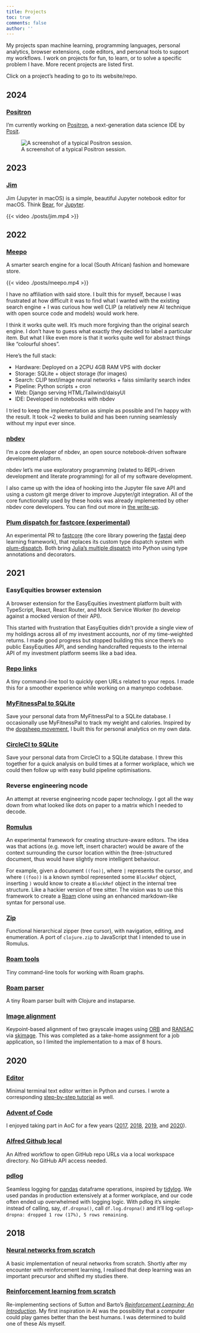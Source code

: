 ```yaml
---
title: Projects
toc: true
comments: false
author: ''
---
```


My projects span machine learning, programming languages, personal analytics, browser extensions, code editors, and personal tools to support my workflows.
I work on projects for fun, to learn, or to solve a specific problem I have.
More recent projects are listed first.

Click on a project's heading to go to its website/repo.

## 2024

### [Positron](https://positron.posit.co/)

I'm currently working on [Positron](https://positron.posit.co/), a next-generation data science IDE by [Posit](https://posit.co/).

![A screenshot of a typical Positron session.](https://positron.posit.co/images/astropy.png)

## 2023

### [Jim](https://github.com/seeM/Jim)

Jim (Jupyter in macOS) is a simple, beautiful Jupyter notebook editor for macOS. Think [Bear](https://bear.app/), for [Jupyter](https://jupyter.org/).

{{< video ./posts/jim.mp4 >}}

## 2022

### [Meepo](https://meepo.shop)

A smarter search engine for a local (South African) fashion and homeware store.

{{< video ./posts/meepo.mp4 >}}

I have no affiliation with said store. I built this for myself, because I was frustrated at how difficult it was to find what I wanted with the existing search engine + I was curious how well CLIP (a relatively new AI technique with open source code and models) would work here.

I think it works quite well. It's much more forgiving than the original search engine. I don't have to guess what exactly they decided to label a particular item. But what I like even more is that it works quite well for abstract things like "colourful shoes".

Here's the full stack:

- Hardware: Deployed on a 2CPU 4GB RAM VPS with docker
- Storage: SQLite + object storage (for images)
- Search: CLIP text/image neural networks + faiss similarity search index
- Pipeline: Python scripts + cron
- Web: Django serving HTML/Tailwind/daisyUI
- IDE: Developed in notebooks with nbdev

I tried to keep the implementation as simple as possible and I'm happy with the result. It took ~2 weeks to build and has been running seamlessly without my input ever since.

### [nbdev](https://nbdev.fast.ai)

I'm a core developer of nbdev, an open source notebook-driven software development platform.

nbdev let's me use exploratory programming (related to REPL-driven development and literate programming) for all of my software development.

I also came up with the idea of hooking into the Jupyter file save API and using a custom git merge driver to improve Jupyter/git integration. All of the core functionality used by these hooks was already implemented by other nbdev core developers. You can find out more in [the write-up](https://www.fast.ai/posts/2022-08-25-jupyter-git.html).

### [Plum dispatch for fastcore (experimental)](https://github.com/fastai/fastcore/pull/415)

An experimental PR to [fastcore](https://github.com/fastai/fastcore) (the core library powering the [fastai](https://github.com/fastai/fastai) deep learning framework), that replaces its custom type dispatch system with [plum-dispatch](https://github.com/wesselb/plum).
Both bring [Julia's multiple dispatch](https://docs.julialang.org/en/v1/manual/methods/) into Python using type annotations and decorators.

## 2021

### EasyEquities browser extension

A browser extension for the EasyEquities investment platform built with TypeScript, React, React Router, and Mock Service Worker (to develop against a mocked version of their API).

This started with frustration that EasyEquities didn't provide a single view of my holdings across all of my investment accounts, nor of my time-weighted returns.
I made good progress but stopped building this since there's no public EasyEquities API, and sending handcrafted requests to the internal API of my investment platform seems like a bad idea.

### [Repo links](https://github.com/seeM/repo-links)

A tiny command-line tool to quickly open URLs related to your repos. I made this for a smoother experience while working on a manyrepo codebase.

### [MyFitnessPal to SQLite](https://github.com/seeM/myfitnesspal-to-sqlite)

Save your personal data from MyFitnessPal to a SQLite database.
I occasionally use MyFitnessPal to track my weight and calories.
Inspired by the [dogsheep movement](https://dogsheep.github.io/), I built this for personal analytics on my own data.

### [CircleCI to SQLite](https://github.com/seeM/circleci-to-sqlite)

Save your personal data from CircleCI to a SQLite database.
I threw this together for a quick analysis on build times at a former workplace, which we could then follow up with easy build pipeline optimisations.

### Reverse engineering ncode

An attempt at reverse engineering ncode paper technology.
I got all the way down from what looked like dots on paper to a matrix which I needed to decode.

### [Romulus](https://github.com/seeM/romulus)

An experimental framework for creating structure-aware editors.
The idea was that actions (e.g. move left, insert character) would be aware of the context surrounding the cursor location within the (tree-)structured document, thus would have slightly more intelligent behaviour.

For example, given a document `((foo)|`, where `|` represents the cursor, and where `((foo))` is a known symbol represented some `BlockRef` object, inserting `)` would know to create a `BlockRef` object in the internal tree structure.
Like a hackier version of tree sitter.
The vision was to use this framework to create a [Roam](https://roamresearch.com/) clone using an enhanced markdown-like syntax for personal use.

### [Zip](https://github.com/seeM/zip)

Functional hierarchical zipper (tree cursor), with navigation, editing, and enumeration.
A port of `clojure.zip` to JavaScript that I intended to use in Romulus.

### [Roam tools](https://github.com/seeM/roam-tools)

Tiny command-line tools for working with Roam graphs.

### [Roam parser](https://github.com/seeM/roam-parser)

A tiny Roam parser built with Clojure and instaparse.

### [Image alignment](https://github.com/seeM/image-align)

Keypoint-based alignment of two grayscale images using [ORB](https://en.wikipedia.org/wiki/Oriented_FAST_and_rotated_BRIEF) and [RANSAC](https://en.wikipedia.org/wiki/Random_sample_consensus) via [skimage](https://scikit-image.org/).
This was completed as a take-home assignment for a job application, so I limited the implementation to a max of 8 hours.

## 2020

### [Editor](https://github.com/seeM/editor)

Minimal terminal text editor written in Python and curses.
I wrote a corresponding [step-by-step tutorial](https://wasimlorgat.com/posts/editor/) as well.

### [Advent of Code](https://github.com/seeM/advent-of-code-2020)

I enjoyed taking part in AoC for a few years ([2017](https://github.com/seeM/advent-of-code-2017), [2018](https://github.com/seeM/advent-of-code-2018), [2019](https://github.com/seeM/advent-of-code-2019), and [2020](https://github.com/seeM/advent-of-code-2020)).

### [Alfred Github local](https://github.com/seeM/alfred-github-local)

An Alfred workflow to open GitHub repo URLs via a local workspace directory. No GitHub API access needed.

### [pdlog](https://github.com/DataProphet/pdlog)

Seamless logging for [pandas](https://pandas.pydata.org/) dataframe operations, inspired by [tidylog](https://github.com/elbersb/tidylog).
We used pandas in production extensively at a former workplace, and our code often ended up overwhelmed with logging logic.
With pdlog it's simple: instead of calling, say, `df.dropna()`, call `df.log.dropna()` and it'll log `<pdlog> dropna: dropped 1 row (17%), 5 rows remaining`.

## 2018

### [Neural networks from scratch](https://github.com/seeM/nnet)

A basic implementation of neural networks from scratch.
Shortly after my encounter with reinforcement learning, I realised that deep learning was an important precursor and shifted my studies there.

### [Reinforcement learning from scratch](https://github.com/seeM/reinforcement-learning)

Re-implementing sections of Sutton and Barto's [*Reinforcement Learning: An Introduction*](https://web.stanford.edu/class/psych209/Readings/SuttonBartoIPRLBook2ndEd.pdf).
My first inspiration in AI was the possibility that a computer could play games better than the best humans.
I was determined to build one of these AIs myself.
